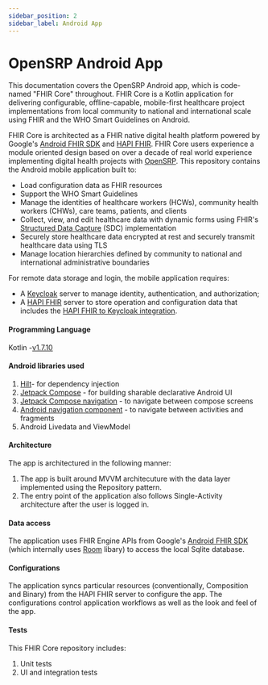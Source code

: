 ```yaml
---
sidebar_position: 2
sidebar_label: Android App
---
```


# OpenSRP Android App

This documentation covers the OpenSRP Android app, which is code-named "FHIR Core" throughout. FHIR Core is a Kotlin application for delivering configurable, offline-capable, mobile-first healthcare project implementations from local community to national and international scale using FHIR and the WHO Smart Guidelines on Android.

FHIR Core is architected as a FHIR native digital health platform powered by Google's [Android FHIR SDK](https://github.com/google/android-fhir) and [HAPI FHIR](https://hapifhir.io/). FHIR Core users experience a module oriented design based on over a decade of real world experience implementing digital health projects with [OpenSRP](https://smartregister.org/). This repository contains the Android mobile application built to:

- Load configuration data as FHIR resources
- Support the WHO Smart Guidelines
- Manage the identities of healthcare workers (HCWs), community health workers (CHWs), care teams, patients, and clients
- Collect, view, and edit healthcare data with dynamic forms using FHIR's [Structured Data Capture](https://hl7.org/fhir/us/sdc/index.html) (SDC) implementation
- Securely store healthcare data encrypted at rest and securely transmit healthcare data using TLS
- Manage location hierarchies defined by community to national and international administrative boundaries

For remote data storage and login, the mobile application requires:
- A [Keycloak](https://www.keycloak.org/) server to manage identity, authentication, and authorization;
- A [HAPI FHIR](https://hapifhir.io/) server to store operation and configuration data that includes the [HAPI FHIR to Keycloak integration](https://github.com/opensrp/hapi-fhir-keycloak).

#### Programming Language

Kotlin -[v1.7.10](https://kotlinlang.org/)

#### Android libraries used

1. [Hilt](https://developer.android.com/training/dependency-injection/hilt-multi-module)- for dependency injection
2. [Jetpack Compose](https://developer.android.com/jetpack/compose/documentation) - for building sharable declarative Android UI
3. [Jetpack Compose navigation](https://developer.android.com/jetpack/compose/navigation) - to navigate between compose screens
4. [Android navigation component](https://developer.android.com/guide/navigation) - to navigate between activities and fragments
5. Android Livedata and ViewModel


#### Architecture

The app is architectured in the following manner:
1. The app is built around MVVM architecuture with the data layer implemented using the Repository pattern.
2. The entry point of the application also follows Single-Activity architecture after the user is logged in.

#### Data access

The application uses FHIR Engine APIs from Google's [Android FHIR SDK](https://github.com/google/android-fhir) (which internally uses
[Room](https://developer.android.com/jetpack/androidx/releases/room) libary) to access the local Sqlite database.


#### Configurations

The application syncs particular resources (conventionally, Composition and Binary) from the HAPI FHIR server to configure the app. The configurations control application workflows as well as the look and feel of the app.

#### Tests

This FHIR Core repository includes:
1. Unit tests
2. UI and integration tests
